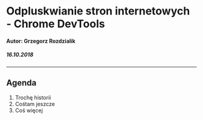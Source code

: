 
# Odpluskwianie stron internetowych - Chrome DevTools

#### Autor: Grzegorz Rozdzialik

##### 16.10.2018

---

## Agenda

1. Trochę historii
2. Cośtam jeszcze
3. Coś więcej
